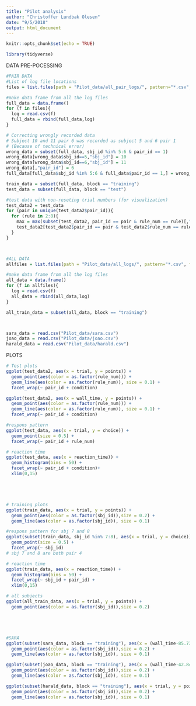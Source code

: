 ```yaml
---
title: "Pilot analysis"
author: "Christoffer Lundbak Olesen"
date: "9/5/2018"
output: html_document
---
```


```r
knitr::opts_chunk$set(echo = TRUE)

library(tidyverse)
```



DATA PRE-POCESSING

```r
#PAIR DATA
#List of log file locations
files = list.files(path = "Pilot_data/all_pair_logs/", pattern="*.csv", full.names = T)

#make data frame from all the log files
full_data = data.frame()
for (f in files){
  log = read.csv(f)
  full_data = rbind(full_data,log)
}

# Correcting wrongly recorded data
# Subject 10 and 11 pair 6 was recorded as subject 5 and 6 pair 1 
# (Because of technical error)
wrong_data = subset(full_data, sbj_id %in% 5:6 & pair_id == 1)
wrong_data[wrong_data$sbj_id==5,"sbj_id"] = 10
wrong_data[wrong_data$sbj_id==6,"sbj_id"] = 11
wrong_data[,"pair_id"] = 6
full_data[full_data$sbj_id %in% 5:6 & full_data$pair_id == 1,] = wrong_data

train_data = subset(full_data, block == "training")
test_data = subset(full_data, block == "test")

#test data with non-reseting trial numbers (for visualization)
test_data2 = test_data
for (pair in unique(test_data2$pair_id)){
  for (rule in 2:8){
    max = max(subset(test_data2, pair_id == pair & rule_num == rule)[,"trial"])
    test_data2[test_data2$pair_id == pair & test_data2$rule_num == rule+1,"trial"] = test_data2[test_data2$pair_id == pair & test_data2$rule_num == rule+1,"trial"] + max + 1
  }
}



#ALL DATA
allfiles = list.files(path = "Pilot_data/all_logs/", pattern="*.csv", full.names = T)

#make data frame from all the log files
all_data = data.frame()
for (f in allfiles){
  log = read.csv(f)
  all_data = rbind(all_data,log)
}

all_train_data = subset(all_data, block == "training")



sara_data = read.csv("Pilot_data/sara.csv")
joao_data = read.csv("Pilot_data/joao.csv")
harald_data = read.csv("Pilot_data/harald.csv")


```


PLOTS
```r

# Test plots
ggplot(test_data2, aes(x = trial, y = points)) +
  geom_point(aes(color = as.factor(rule_num))) +
  geom_line(aes(color = as.factor(rule_num)), size = 0.1) +
  facet_wrap(~ pair_id + condition)

ggplot(test_data2, aes(x = wall_time, y = points)) +
  geom_point(aes(color = as.factor(rule_num))) +
  geom_line(aes(color = as.factor(rule_num)), size = 0.1) +
  facet_wrap(~ pair_id + condition)

#respons pattern
ggplot(test_data, aes(x = trial, y = choice)) +
  geom_point(size = 0.5) +
  facet_wrap(~ pair_id + rule_num)

# reaction time
ggplot(test_data, aes(x = reaction_time)) + 
  geom_histogram(bins = 50) +
  facet_wrap(~ pair_id + condition)+
  xlim(0,15)





# training plots
ggplot(train_data, aes(x = trial, y = points)) +
  geom_point(aes(color = as.factor(sbj_id)),size = 0.2) +
  geom_line(aes(color = as.factor(sbj_id)), size = 0.1)

#respons pattern for sbj 7 and 8
ggplot(subset(train_data, sbj_id %in% 7:8), aes(x = trial, y = choice)) +
  geom_point(size = 0.5) +
  facet_wrap(~ sbj_id)
# sbj 7 and 8 are both pair 4

# reaction time
ggplot(train_data, aes(x = reaction_time)) + 
  geom_histogram(bins = 50) +
  facet_wrap(~ sbj_id + pair_id) +
  xlim(0,15)

# all subjects
ggplot(all_train_data, aes(x = trial, y = points)) +
  geom_point(aes(color = as.factor(sbj_id)),size = 0.2)





#SARA
ggplot(subset(sara_data, block == "training"), aes(x = (wall_time-85.73402)/60, y = points)) +
  geom_point(aes(color = as.factor(sbj_id)),size = 0.2) +
  geom_line(aes(color = as.factor(sbj_id)), size = 0.1)

ggplot(subset(joao_data, block == "training"), aes(x = (wall_time-42.84530)/60, y = points)) +
  geom_point(aes(color = as.factor(sbj_id)),size = 0.2) +
  geom_line(aes(color = as.factor(sbj_id)), size = 0.1)

ggplot(subset(harald_data, block == "training"), aes(x = trial, y = points)) +
  geom_point(aes(color = as.factor(sbj_id)),size = 0.2) +
  geom_line(aes(color = as.factor(sbj_id)), size = 0.1)




```


